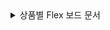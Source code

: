 <details>
<summary>상품별 Flex 보드 문서</summary>

* [애플리케이션 모니터링 > Flex 보드](../java/flex-board)
* [서버 모니터링 > Flex 보드](../server/flex-board)
* [데이터베이스 모니터링 > Flex 보드](../mysql/db-flex-board)
* [쿠버네티스 모니터링 > Flex 보드](../kubernetes/flex-board)
* [Amazon ECS > Flex 보드](../amazon-ecs/flexboard)
* [Amazon CloudWatch > Flex 보드](../amazon-cloudwatch/flexboard)
* [Azure Monitor > Flex 보드](../azure/flexboard)
* [Naver Cloud Monitoring > Flex 보드](../ncloud/flexboard)
* [Oracle Cloud Monitor > Flex 보드](../oracle-cloud/flexboard)

</details>